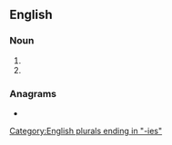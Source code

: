 ==English==

===Noun===
{{head|en|noun plural form}}

# {{plural of|meany|lang=en}}
# {{plural of|meanie|lang=en}}

===Anagrams===
* {{anagrams|en|nemesia}}

[[Category:English plurals ending in "-ies"]]